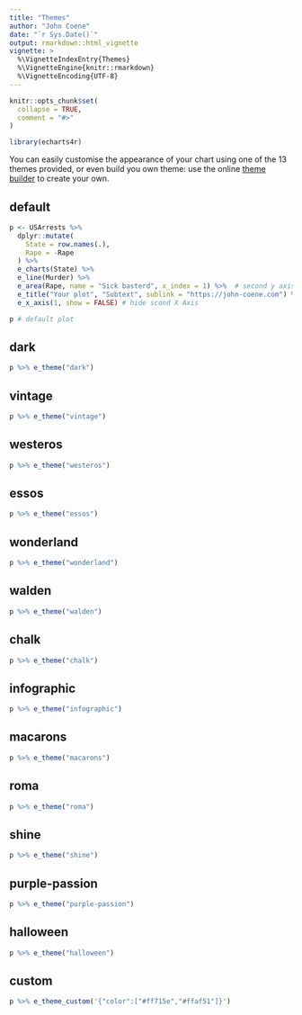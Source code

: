 ```yaml
---
title: "Themes"
author: "John Coene"
date: "`r Sys.Date()`"
output: rmarkdown::html_vignette
vignette: >
  %\VignetteIndexEntry{Themes}
  %\VignetteEngine{knitr::rmarkdown}
  %\VignetteEncoding{UTF-8}
---
```


```r
knitr::opts_chunk$set(
  collapse = TRUE,
  comment = "#>"
)

library(echarts4r)
```

You can easily customise the appearance of your chart using one of the 13 themes provided, or even build you own theme: use the online [theme builder](http://echarts.baidu.com/download-theme.html) to create your own.

## default

```r
p <- USArrests %>% 
  dplyr::mutate(
    State = row.names(.),
    Rape = -Rape
  ) %>% 
  e_charts(State) %>% 
  e_line(Murder) %>% 
  e_area(Rape, name = "Sick basterd", x_index = 1) %>%  # second y axis
  e_title("Your plot", "Subtext", sublink = "https://john-coene.com") %>% 
  e_x_axis(1, show = FALSE) # hide scond X Axis

p # default plot
```

## dark

```r
p %>% e_theme("dark")
```

## vintage

```r
p %>% e_theme("vintage")
```

## westeros

```r
p %>% e_theme("westeros")
```

## essos

```r
p %>% e_theme("essos")
```

## wonderland

```r
p %>% e_theme("wonderland")
```

## walden

```r
p %>% e_theme("walden")
```

## chalk

```r
p %>% e_theme("chalk")
```

## infographic

```r
p %>% e_theme("infographic")
```

## macarons

```r
p %>% e_theme("macarons")
```

## roma

```r
p %>% e_theme("roma")
```

## shine

```r
p %>% e_theme("shine")
```

## purple-passion

```r
p %>% e_theme("purple-passion")
```

## halloween

```r
p %>% e_theme("halloween")
```

## custom

```r
p %>% e_theme_custom('{"color":["#ff715e","#ffaf51"]}')
```